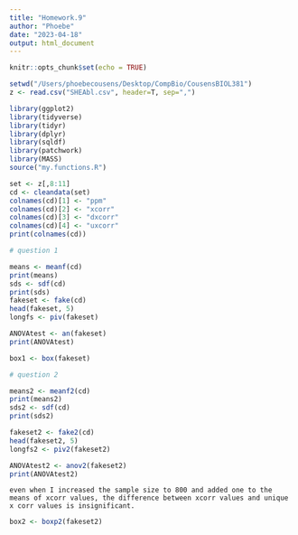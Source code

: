```yaml
---
title: "Homework.9"
author: "Phoebe"
date: "2023-04-18"
output: html_document
---
```


```r
knitr::opts_chunk$set(echo = TRUE)
```

```r
setwd("/Users/phoebecousens/Desktop/CompBio/CousensBIOL381")
z <- read.csv("SHEAbl.csv", header=T, sep=",")
```


```r
library(ggplot2)
library(tidyverse)
library(tidyr)
library(dplyr)
library(sqldf)
library(patchwork)
library(MASS)
source("my.functions.R")
```


```r
set <- z[,8:11]
cd <- cleandata(set)
colnames(cd)[1] <- "ppm"
colnames(cd)[2] <- "xcorr"
colnames(cd)[3] <- "dxcorr"
colnames(cd)[4] <- "uxcorr"
print(colnames(cd))
```

```r
# question 1
```

```r
means <- meanf(cd)
print(means)
sds <- sdf(cd)
print(sds)
fakeset <- fake(cd)
head(fakeset, 5)
longfs <- piv(fakeset)
```

```r
ANOVAtest <- an(fakeset)
print(ANOVAtest)
```

```r
box1 <- box(fakeset)
```

```r
# question 2
```

```r
means2 <- meanf2(cd)
print(means2)
sds2 <- sdf(cd)
print(sds2)

```

```r
fakeset2 <- fake2(cd)
head(fakeset2, 5)
longfs2 <- piv2(fakeset2)
```

```r
ANOVAtest2 <- anov2(fakeset2)
print(ANOVAtest2)
```

`even when I increased the sample size to 800 and added one to the means of xcorr values, the difference between xcorr values and unique x corr values is insignificant.`

```r
box2 <- boxp2(fakeset2)
```


